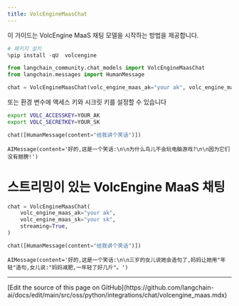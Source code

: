 ```yaml
---
title: VolcEngineMaasChat
---
```


이 가이드는 VolcEngine MaaS 채팅 모델을 시작하는 방법을 제공합니다.

```python
# 패키지 설치
%pip install -qU  volcengine
```

```python
from langchain_community.chat_models import VolcEngineMaasChat
from langchain.messages import HumanMessage
```

```python
chat = VolcEngineMaasChat(volc_engine_maas_ak="your ak", volc_engine_maas_sk="your sk")
```

또는 환경 변수에 액세스 키와 시크릿 키를 설정할 수 있습니다

```bash
export VOLC_ACCESSKEY=YOUR_AK
export VOLC_SECRETKEY=YOUR_SK
```

```python
chat([HumanMessage(content="给我讲个笑话")])
```

```output
AIMessage(content='好的,这是一个笑话:\n\n为什么鸟儿不会玩电脑游戏?\n\n因为它们没有翅膀!')
```

# 스트리밍이 있는 VolcEngine MaaS 채팅

```python
chat = VolcEngineMaasChat(
    volc_engine_maas_ak="your ak",
    volc_engine_maas_sk="your sk",
    streaming=True,
)
```

```python
chat([HumanMessage(content="给我讲个笑话")])
```

```output
AIMessage(content='好的,这是一个笑话:\n\n三岁的女儿说她会造句了,妈妈让她用"年轻"造句,女儿说:"妈妈减肥,一年轻了好几斤"。')
```

---

<Callout icon="pen-to-square" iconType="regular">
  [Edit the source of this page on GitHub](https://github.com/langchain-ai/docs/edit/main/src/oss/python/integrations/chat/volcengine_maas.mdx)
</Callout>
